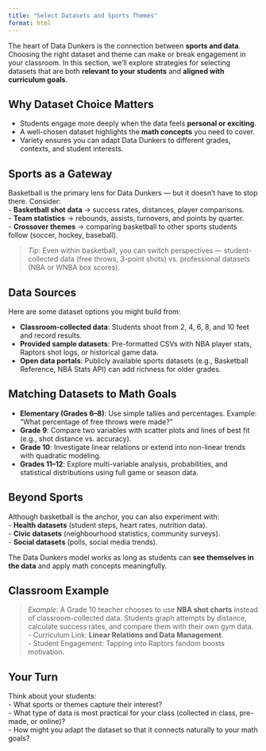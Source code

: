 ```yaml
---
title: "Select Datasets and Sports Themes"
format: html
---
```


The heart of Data Dunkers is the connection between **sports and data**. Choosing the right dataset and theme can make or break engagement in your classroom. In this section, we’ll explore strategies for selecting datasets that are both **relevant to your students** and **aligned with curriculum goals**.

## Why Dataset Choice Matters

- Students engage more deeply when the data feels **personal or exciting**.  
- A well-chosen dataset highlights the **math concepts** you need to cover.  
- Variety ensures you can adapt Data Dunkers to different grades, contexts, and student interests.  

## Sports as a Gateway

Basketball is the primary lens for Data Dunkers — but it doesn’t have to stop there. Consider:  
- **Basketball shot data** → success rates, distances, player comparisons.  
- **Team statistics** → rebounds, assists, turnovers, and points by quarter.  
- **Crossover themes** → comparing basketball to other sports students follow (soccer, hockey, baseball).  

> *Tip*: Even within basketball, you can switch perspectives — student-collected data (free throws, 3-point shots) vs. professional datasets (NBA or WNBA box scores).

## Data Sources

Here are some dataset options you might build from:

- **Classroom-collected data**: Students shoot from 2, 4, 6, 8, and 10 feet and record results.  
- **Provided sample datasets**: Pre-formatted CSVs with NBA player stats, Raptors shot logs, or historical game data.  
- **Open data portals**: Publicly available sports datasets (e.g., Basketball Reference, NBA Stats API) can add richness for older grades.  

## Matching Datasets to Math Goals

- **Elementary (Grades 6–8)**: Use simple tallies and percentages. Example: “What percentage of free throws were made?”  
- **Grade 9**: Compare two variables with scatter plots and lines of best fit (e.g., shot distance vs. accuracy).  
- **Grade 10**: Investigate linear relations or extend into non-linear trends with quadratic modeling.  
- **Grades 11–12**: Explore multi-variable analysis, probabilities, and statistical distributions using full game or season data.  

## Beyond Sports

Although basketball is the anchor, you can also experiment with:  
- **Health datasets** (student steps, heart rates, nutrition data).  
- **Civic datasets** (neighbourhood statistics, community surveys).  
- **Social datasets** (polls, social media trends).  

The Data Dunkers model works as long as students can **see themselves in the data** and apply math concepts meaningfully.  

## Classroom Example

> *Example*: A Grade 10 teacher chooses to use **NBA shot charts** instead of classroom-collected data. Students graph attempts by distance, calculate success rates, and compare them with their own gym data.  
> - Curriculum Link: **Linear Relations and Data Management**.  
> - Student Engagement: Tapping into Raptors fandom boosts motivation.  

## Your Turn

Think about your students:  
- What sports or themes capture their interest?  
- What type of data is most practical for your class (collected in class, pre-made, or online)?  
- How might you adapt the dataset so that it connects naturally to your math goals?  
